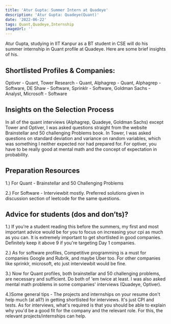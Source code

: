 ```yaml
---
title: 'Atur Gupta: Summer Intern at Quadeye'
description: 'Atur Gupta: Quadeye(Quant)'
date: '2022-06-22'
tags: Quant,Quadeye,Internship
imageUrl: ''
---
```


Atur Gupta, studying in IIT Kanpur as a BT student in CSE will do
his summer internship in Quant profile at Quadeye. Here are some brief
insights of his.

## Shortlisted Profiles & Companies:
Optiver - Quant, Tower Research - Quant, Alphagrep - Quant, Alphagrep - Software, DE Shaw - Software, Sprinklr - Software, Goldman Sachs - Analyst, Microsoft - Software

## Insights on the Selection Process
In all of the quant interviews (Alphagrep, Quadeye, Goldman Sachs) except Tower and Optiver, I was asked questions straight from the website Brainstellar and 50 challenging Problems book. In Tower, I was asked questions on standard deviation and variance on random variables, which was something I neither expected nor had prepared for. For optiver, you have to be really good at mental math and the concept of expectation in probability. 

##  Preparation Resources
1.) For Quant -  Brainstellar and 50 Challenging Problems 

2.) For Software -  Interviewbit mostly. Preferred solutions given in discussion section of leetcode for the same questions. 

## Advice for students (dos and don’ts)? 
1.) If you're a student reading this before the summers, my first and most important advice would be for you to focus on increasing your cpi as much as you can. It is extremely important to get shortlisted in good companies. Definitely keep it above 9 if you're targeting Day 1 companies.
 
2.) As for software profiles, Competitive programming is a must for companies Google and Rubrik, and maybe Uber too. For other companies like sprinklr, microsoft, etc just interviewbit would be fine.  

3.) Now for Quant profiles, both brainstellar and 50 challenging problems, are necessary and sufficient. Do both of 'em twice at least. I was also asked mental math problems in some companies' interviews (Quadeye, Optiver). 

4.)Some general tips -  The projects and internships on your resume don't help much (at all?) in getting shortlisted for interviews. It's just CPI and tests. As for interviews, what's required is that you should be able to explain why you'd be a good fit for the company and the relevant role. For this, the relevant projects/internships can help.

